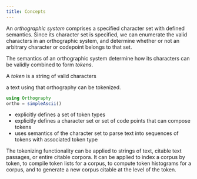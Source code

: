 ```yaml
---
title: Concepts
---
```




An *orthographic system* comprises a specified character set with defined semantics. Since its character set is specified, we can enumerate the valid characters in an orthographic system, and determine whether or not an arbitrary character or codepoint belongs to that set.

The semantics of an orthographic system determine how its characters can be validly combined to form *tokens*. 

A *token* is a string of valid characters

a text using that orthography can be tokenized.


```julia
using Orthography
ortho = simpleAscii()
```


- explicitly defines a set of token types
- explicitly defines a character set or set of code points that can compose tokens
- uses semantics of the character set to parse text into sequences of tokens with associated token type


The tokenizing functionality can be applied to strings of text, citable text passages, or entire citable corpora.  It can be applied to index a corpus by token, to compile token lists for a corpus, to compute token histograms for a corpus, and to generate a new corpus citable at the level of the token.


